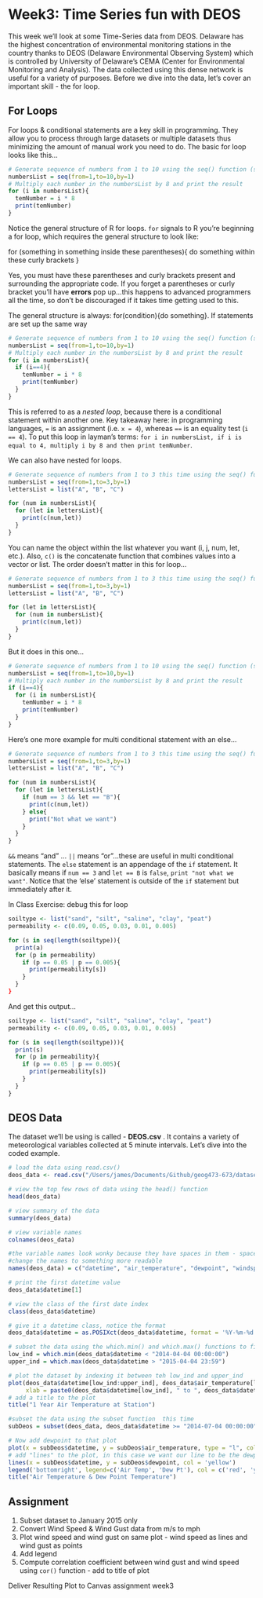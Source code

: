 # Week3: Time Series fun with DEOS

This week we'll look at some Time-Series data from DEOS. Delaware has the highest concentration of environmental monitoring stations in the country thanks to DEOS (Delaware Environmental Observing System) which is controlled by University of Delaware's CEMA (Center for Environmental Monitoring and Analysis). The data collected using this dense network is useful for a variety of purposes. Before we dive into the data, let's cover an important skill - the for loop.

## For Loops

For loops & conditional statements are a key skill in programming. They allow you to process through large datasets or multiple datasets thus minimizing the amount of manual work you need to do. The basic for loop looks like this...

```r
# Generate sequence of numbers from 1 to 10 using the seq() function (seq for sequence)
numbersList = seq(from=1,to=10,by=1)
# Multiply each number in the numbersList by 8 and print the result
for (i in numbersList){
  temNumber = i * 8
  print(temNumber)
}
```

Notice the general structure of R for loops. `for` signals to R you're beginning a for loop, which requires the general structure to look like:

for (something in something inside these parentheses){
  do something within these curly brackets
}

Yes, you must have these parentheses and curly brackets present and surrounding the appropriate code. If you forget a parentheses or curly bracket you'll have **errors** pop up...this happens to advanced programmers all the time, so don't be discouraged if it takes time getting used to this. 

The general structure is always: for(condition){do something}. If statements are set up the same way

```r
# Generate sequence of numbers from 1 to 10 using the seq() function (seq for sequence)
numbersList = seq(from=1,to=10,by=1)
# Multiply each number in the numbersList by 8 and print the result
for (i in numbersList){
  if (i==4){
    temNumber = i * 8
    print(temNumber)
  }
}
```

This is referred to as a *nested loop*, because there is a conditional statement within another one. Key takeaway here: in programming languages, `=` is an assignment (i.e. `x = 4`), whereas `==` is an equality test (`i == 4`). To put this loop in layman's terms: `for i in numbersList, if i is equal to 4, multiply i by 8 and then print temNumber`. 

We can also have nested for loops. 

```r
# Generate sequence of numbers from 1 to 3 this time using the seq() function (seq for sequence)
numbersList = seq(from=1,to=3,by=1)
lettersList = list("A", "B", "C")

for (num in numbersList){
  for (let in lettersList){
    print(c(num,let))
  }
}
```

You can name the object within the list whatever you want (i, j, num, let, etc.). Also, `c()` is the concatenate function that combines values into a vector or list. The order doesn't matter in this for loop...

```r
# Generate sequence of numbers from 1 to 3 this time using the seq() function (seq for sequence)
numbersList = seq(from=1,to=3,by=1)
lettersList = list("A", "B", "C")

for (let in lettersList){
  for (num in numbersList){
    print(c(num,let))
  }
}
```

But it does in this one...

```r
# Generate sequence of numbers from 1 to 10 using the seq() function (seq for sequence)
numbersList = seq(from=1,to=10,by=1)
# Multiply each number in the numbersList by 8 and print the result
if (i==4){
  for (i in numbersList){
    temNumber = i * 8
    print(temNumber)
  }
}
```

Here's one more example for multi conditional statement with an else...

```r
# Generate sequence of numbers from 1 to 3 this time using the seq() function (seq for sequence)
numbersList = seq(from=1,to=3,by=1)
lettersList = list("A", "B", "C")

for (num in numbersList){
  for (let in lettersList){
    if (num == 3 && let == "B"){
      print(c(num,let))
    } else{
      print("Not what we want")
    }
  }
}
```

`&&` means "and" ... `||` means "or"...these are useful in multi conditional statements. The `else` statement is an appendage of the `if` statement. It basically means if `num == 3` and `let == B` is `false`, `print "not what we want"`. Notice that the 'else' statement is outside of the `if` statement but immediately after it. 


In Class Exercise: debug this for loop

```r
soiltype <- list("sand", "silt", "saline", "clay", "peat")
permeability <- c(0.09, 0.05, 0.03, 0.01, 0.005)

for (s in seq(length(soiltype)){
  print(a)
  for (p in permeability)
    if (p == 0.05 | p == 0.005){
      print(permeability[s])
    }
  }
}
```

And get this output...
```r
soiltype <- list("sand", "silt", "saline", "clay", "peat")
permeability <- c(0.09, 0.05, 0.03, 0.01, 0.005)

for (s in seq(length(soiltype))){
  print(s)
  for (p in permeability){
    if (p == 0.05 | p == 0.005){
      print(permeability[s])
    }
  }
}
```
## DEOS Data

The dataset we'll be using is called - **DEOS.csv** . It contains a variety of meteorological variables collected at 5 minute intervals. Let's dive into the coded example.

``` r
# load the data using read.csv()
deos_data <- read.csv("/Users/james/Documents/Github/geog473-673/datasets/DEOS.csv", header = TRUE, skip=0, stringsAsFactors = FALSE)

# view the top few rows of data using the head() function
head(deos_data)

# view summary of the data
summary(deos_data)

# view variable names
colnames(deos_data)

#the variable names look wonky because they have spaces in them - spaces in variable names is a big no-no
#change the names to something more readable
names(deos_data) = c("datetime", "air_temperature", "dewpoint", "windspeed", "winddirection", "pressure", "solar_radiation", "wind_gust", "precipitation")

# print the first datetime value 
deos_data$datetime[1]

# view the class of the first date index
class(deos_data$datetime)

# give it a datetime class, notice the format
deos_data$datetime = as.POSIXct(deos_data$datetime, format = '%Y-%m-%d %H:%M')

# subset the data using the which.min() and which.max() functions to find our indices
low_ind = which.min(deos_data$datetime < "2014-04-04 00:00:00")
upper_ind = which.max(deos_data$datetime > "2015-04-04 23:59")

# plot the dataset by indexing it between teh low_ind and upper_ind
plot(deos_data$datetime[low_ind:upper_ind], deos_data$air_temperature[low_ind:upper_ind], type = "l", col = 'red', 
     xlab = paste0(deos_data$datetime[low_ind], " to ", deos_data$datetime[upper_ind]), ylab = "Celsius")
# add a title to the plot
title("1 Year Air Temperature at Station")

#subset the data using the subset function  this time
subDeos = subset(deos_data, deos_data$datetime >= "2014-07-04 00:00:00" & deos_data$datetime <= "2014-07-11 23:59:00")

# Now add dewpoint to that plot
plot(x = subDeos$datetime, y = subDeos$air_temperature, type = "l", col = 'red', xlab = paste0(subDeos$datetime[1], " to ",   subDeos$datetime[length(subDeos$datetime)]), ylab = "Celsius", ylim = c(5,40))
# add "lines" to the plot, in this case we want our line to be the dewpoint
lines(x = subDeos$datetime, y = subDeos$dewpoint, col = 'yellow')
legend('bottomright', legend=c('Air Temp', 'Dew Pt'), col = c('red', 'yellow'), lty = c(1, 1))
title("Air Temperature & Dew Point Temperature")

```


## Assignment

1. Subset dataset to January 2015 only
2. Convert Wind Speed & Wind Gust data from m/s to mph
3. Plot wind speed and wind gust on same plot - wind speed as lines and wind gust as points
4. Add legend
5. Compute correlation coefficient between wind gust and wind speed using `cor()` function - add to title of plot

Deliver Resulting Plot to Canvas assignment week3
